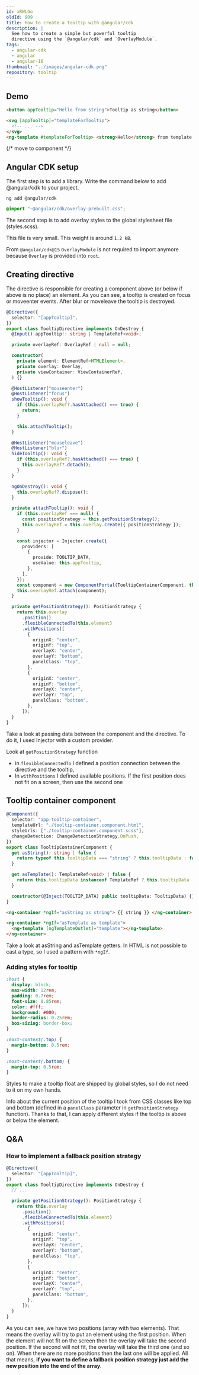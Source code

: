 ```yaml
---
id: xRWLGo
oldId: 909
title: How to create a tooltip with @angular/cdk
description: |
  See how to create a simple but powerful tooltip 
  directive using the `@angular/cdk` and `OverlayModule`.
tags:
  - angular-cdk
  - angular
  - angular-16
thumbnail: "../images/angular-cdk.png"
repository: tooltip
---
```



## Demo

```html
<button appTooltip="Hello from string">Tooltip as string</button>

<svg [appTooltip]="templateForTooltip">
  <!-- ... -->
</svg>
<ng-template #templateForTooltip> <strong>Hello</strong> from template </ng-template>
```

<Demo height={350} repository="tooltip" />

{/* move to component */}

## Angular CDK setup

The first step is to add a library. Write the command below to add @angular/cdk to your project.

```
ng add @angular/cdk
```

```scss
@import "~@angular/cdk/overlay-prebuilt.css";
```

The second step is to add overlay styles to the global stylesheet file (styles.scss).

<Note type="IMPORTANT">

This file is very small. This weight is around `1.2 kB`.

</Note>

<Note type="IMPORTANT">

From `@angular/cdk@15` `OverlayModule` is not required to import anymore because `Overlay` is provided into `root`.

</Note>

## Creating directive

The directive is responsible for creating a component above (or below if above is no place) an element. As you can see, a tooltip is created on focus or moveenter events. After blur or moveleave the tooltip is destroyed.

```ts
@Directive({
  selector: "[appTooltip]",
})
export class TooltipDirective implements OnDestroy {
  @Input() appTooltip!: string | TemplateRef<void>;

  private overlayRef: OverlayRef | null = null;

  constructor(
    private element: ElementRef<HTMLElement>,
    private overlay: Overlay,
    private viewContainer: ViewContainerRef,
  ) {}

  @HostListener("mouseenter")
  @HostListener("focus")
  showTooltip(): void {
    if (this.overlayRef?.hasAttached() === true) {
      return;
    }

    this.attachTooltip();
  }

  @HostListener("mouseleave")
  @HostListener("blur")
  hideTooltip(): void {
    if (this.overlayRef?.hasAttached() === true) {
      this.overlayRef?.detach();
    }
  }

  ngOnDestroy(): void {
    this.overlayRef?.dispose();
  }

  private attachTooltip(): void {
    if (this.overlayRef === null) {
      const positionStrategy = this.getPositionStrategy();
      this.overlayRef = this.overlay.create({ positionStrategy });
    }

    const injector = Injector.create({
      providers: [
        {
          provide: TOOLTIP_DATA,
          useValue: this.appTooltip,
        },
      ],
    });
    const component = new ComponentPortal(TooltipContainerComponent, this.viewContainer, injector);
    this.overlayRef.attach(component);
  }

  private getPositionStrategy(): PositionStrategy {
    return this.overlay
      .position()
      .flexibleConnectedTo(this.element)
      .withPositions([
        {
          originX: "center",
          originY: "top",
          overlayX: "center",
          overlayY: "bottom",
          panelClass: "top",
        },
        {
          originX: "center",
          originY: "bottom",
          overlayX: "center",
          overlayY: "top",
          panelClass: "bottom",
        },
      ]);
  }
}
```

<Note type="HELPFUL">

Take a look at passing data between the component and the directive. To do it, I used Injector with a custom provider.

</Note>

<Note type='HELPFUL'>

Look at `getPositionStrategy` function

- in `flexibleConnectedTo` I defined a position connection between the directive and the tooltip,
- In `withPositions` I defined available positions. If the first position does not fit on a screen, then use the second one

</Note>

## Tooltip container component

```ts
@Component({
  selector: "app-tooltip-container",
  templateUrl: "./tooltip-container.component.html",
  styleUrls: ["./tooltip-container.component.scss"],
  changeDetection: ChangeDetectionStrategy.OnPush,
})
export class TooltipContainerComponent {
  get asString(): string | false {
    return typeof this.tooltipData === "string" ? this.tooltipData : false;
  }

  get asTemplate(): TemplateRef<void> | false {
    return this.tooltipData instanceof TemplateRef ? this.tooltipData : false;
  }

  constructor(@Inject(TOOLTIP_DATA) public tooltipData: TooltipData) {}
}
```

```html
<ng-container *ngIf="asString as string"> {{ string }} </ng-container>

<ng-container *ngIf="asTemplate as template">
  <ng-template [ngTemplateOutlet]="template"></ng-template>
</ng-container>
```

<Note type='IMPORTANT'>

Take a look at asString and asTemplate getters. In HTML is not possible to cast a type, so I used a pattern with `*ngIf`.

</Note>

### Adding styles for tooltip

```scss
:host {
  display: block;
  max-width: 12rem;
  padding: 0.7rem;
  font-size: 0.85rem;
  color: #fff;
  background: #000;
  border-radius: 0.25rem;
  box-sizing: border-box;
}

:host-context(.top) {
  margin-bottom: 0.5rem;
}

:host-context(.bottom) {
  margin-top: 0.5rem;
}
```

<Note type='HELPFUL'>

Styles to make a tooltip float are shipped by global styles, so I do not need to it on my own hands.

</Note>

<Note type='HELPFUL'>

Info about the current position of the tooltip I took from CSS classes like top and bottom (defined in a `panelClass` parameter in `getPositionStrategy` function). Thanks to that, I can apply different styles if the tooltip is above or below the element.

</Note>

## Q&A

### How to implement a fallback position strategy

```ts
@Directive({
  selector: "[appTooltip]",
})
export class TooltipDirective implements OnDestroy {
  // ...

  private getPositionStrategy(): PositionStrategy {
    return this.overlay
      .position()
      .flexibleConnectedTo(this.element)
      .withPositions([
        {
          originX: "center",
          originY: "top",
          overlayX: "center",
          overlayY: "bottom",
          panelClass: "top",
        },
        {
          originX: "center",
          originY: "bottom",
          overlayX: "center",
          overlayY: "top",
          panelClass: "bottom",
        },
      ]);
  }
}
```

As you can see, we have two positions (array with two elements).
That means the overlay will try to put an element using the first position.
When the element will not fit on the screen then the overlay will take the second position.
If the second will not fit, the overlay will take the third one (and so on).
When there are no more positions then the last one will be applied.
All that means, **if you want to define a fallback position strategy just add the new position into the end of the array**.
